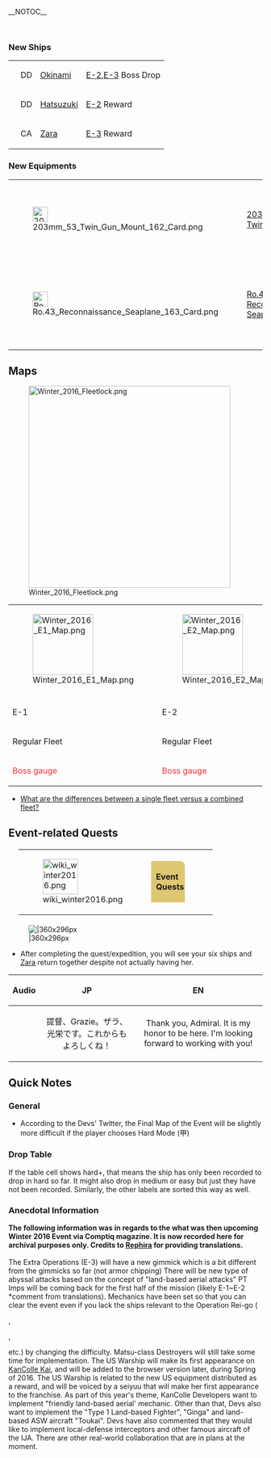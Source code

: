 __NOTOC__

<div style="height:15px;"> </div>

{{Event/Infobox
|english = Sortie! Operation Rei-Gō
|japanese = 【出撃！礼号作戦】
|romaji = ''Shutsugeki! Rei-Gō Sakusen
|start = [[Thread:384350|''10th February 2016'']]
|end = <sup style="color:red;">New!</sup>29th February, 2016 (extended)
|scale = Small scale
|new = 3 ships, 2 equipment, 2 abyssals, 1 abyssal update
|maps =  2 main, 1 extra ('''3 maps''')
|duration ='''19 days'''
}}

===New Ships===
{| class="wikitable"
|{{ShipBattleCardKai|Okinami}}
|DD
|[[Okinami]]
|[[Winter 2016 Event/E-2|E-2]],[[Winter 2016 Event/E-3|E-3]] Boss Drop
|-
|{{ShipBattleCardKai|Hatsuzuki}}
|DD
|[[Hatsuzuki]]
|[[Winter 2016 Event/E-2|E-2]] Reward
|-
|{{ShipBattleCardKai|Zara}}
|CA
|[[Zara]]
|[[Winter 2016 Event/E-3|E-3]] Reward
|}

===New Equipments===
{| class="wikitable" style="width:100%;"
|-
|[[File:203mm 53 Twin Gun Mount 162 Card.png|30px]]
|[[203mm/53 Twin Gun Mount]]
|{{RedGunMedium|14px}} Medium-Caliber Main Gun
|Zara, Zara Kai stock equipment, RG02 quest reward
|-
|[[File:Ro.43 Reconnaissance Seaplane 163 Card.png|30px]]
|[[Ro.43 Reconnaissance Seaplane]]
|{{Seaplane|14px}} Reconnaissance Seaplane
|Zara Kai stock equipment, E3 mid/hard clear reward
|}

==Maps==
[[File:Winter_2016_Fleetlock.png|center|400px]]
{| align="center"
|-
|[[File:Winter_2016_E1_Map.png|120px|link=Winter_2016_Event#E1]]
|[[File:Winter_2016_E2_Map.png|120px|link=Winter_2016_Event#E2]]
|[[File:Winter_2016_E3_Map.png|120px|link=Winter_2016_Event#E3]]

|- style="height:5px;"
| colspan="5" |
|- style="font-weight:bold; text-align:center; font-size:16px; height:18px; line-height:18px;"
|E-1
|E-2
|E-3
|- style="text-align:center; font-size:12px; height:14px; line-height:14px;"
|<span>Regular Fleet</span>
|<span>Regular Fleet</span>
|'''Combined Fleet'''
|- style="text-align:center; font-size:12px; height:14px; line-height:14px;"
|<span style="color:#e33;">Boss gauge</span>
|<span style="color:#e33;">Boss gauge</span>
|'''<span style="color:#2a2;">TP Gauge</span> + <span style="color:#e33;">Boss Gauge</span>'''
|}

* [[Events#Combined_Fleet|What are the differences between a single fleet versus a combined fleet?]]

==Event-related Quests==

<div style="width:100%;margin:20px;">
{| width="100%"
| style="width:50px;" |[[File:wiki_winter2016.png|70px]]
|<div style="position: relative; background: #DEC772; width: 50%; padding: 5px 0px 5px 10px; border-top-right-radius: 10px;"><font size="3">'''Event Quests'''</font></div>
|}
</div>
<div style="position: relative; max-width: 1200px; margin: 10px;">{{QuestList|
{{Quest
|ID = RG01
|Use_ID = B1
|Title_JP = 水上反撃作戦【礼号作戦】を完遂せよ！
|Title_EN = Complete Operation Rei-go
|Requirements = Clear [[Winter_2016_Event/E-2|E-2]].
|Rewards_RSC = 500 / 500 / 0 / 0
|Rewards_Items = [[File:Instant repair 2.png|30px|link=Tutorial:_FAQ#What_are_buckets.3F]] x5 [[File:Present_box.png|30px|link=Present Box]] x1
}}
{{Quest
|ID = RG02
|Use_ID = D2
|Title_JP = 親善艦参加観艦式を実施せよ！
|Title_EN = Have Friendly Ship Participate in Naval Review
|Requirements = Send any 6 ships (flagship Lv 6+, total Lv 15+) to event expedition 175 (15 mins).
|Rewards_RSC = 100 / 100 / 300 / 100
|Rewards_Items = Unlocks E-3 & [[203mm/53 Twin Gun Mount]]
|Note = Require: RG01
}}
}}</div>

[[File:2016-02-11_22-17-07_80.jpg|thumb||360x296px]]

*After completing the quest/expedition, you will see your six ships and [[Zara]] return together despite not actually having her.
{| class="wikitable" width="55%"
!Audio
!style="text-align:center;"|JP
!style="text-align:center;"|EN
|-
|style="text-align:center;"|{{Audio|file=Zara returned.ogg}}
|style="text-align:center;"|提督、Grazie。ザラ、光栄です。これからもよろしくね！
|style="text-align:center;"|Thank you, Admiral. It is my honor to be here. I'm looking forward to working with you!
|}

{{clr}}

==Quick Notes==
===General===
*According to the Devs' Twitter, the Final Map of the Event will be slightly more difficult if the player chooses Hard Mode (甲)<br />
===Drop Table===
If the table cell shows hard+, that means the ship has only been recorded to drop in hard so far. It might also drop in medium or easy but just they have not been recorded. Similarly, the other labels are sorted this way as well.
===Anecdotal Information===
'''The following information was in regards to the what was then upcoming Winter 2016 Event via Comptiq magazine. It is now recorded here for archival purposes only. Credits to [[User:Rephira|Rephira]] for providing translations.'''<br /><br />

The Extra Operations (E-3) will have a new gimmick which is a bit different from the gimmicks so far (not armor chipping) There will be new type of abyssal attacks based on the concept of "land-based aerial attacks" PT Imps will be coming back for the first half of the mission (likely E-1~E-2 *comment from translations). Mechanics have been set so that you can clear the event even if you lack the ships relevant to the Operation Rei-go (

{{ShipLink|Kasumi}}
,

{{ShipLink|Ashigara}}
,

{{ShipLink|Ooyodo}}
etc.) by changing the difficulty. Matsu-class Destroyers will still take some time for implementation.
The US Warship will make its first appearance on [[KanColle Kai]], and will be added to the browser version later, during Spring of 2016. The US Warship is related to the new US equipment distributed as a reward, and will be voiced by a seiyuu that will make her first appearance to the franchise. As part of this year's theme, KanColle Developers want to implement "friendly land-based aerial' mechanic. Other than that, Devs also want to implement the "Type 1 Land-based Fighter", "Ginga" and land-based ASW aircraft "Toukai". 
Devs have also commented that they would like to implement local-defense interceptors and other famous aircraft of the IJA. There are other real-world collaboration that are in plans at the moment.
